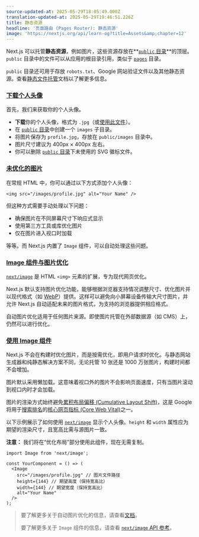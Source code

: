 ```yaml
---
source-updated-at: 2025-05-29T18:05:49.000Z
translation-updated-at: 2025-05-29T19:46:51.226Z
title: 静态资源
headline: '页面路由 (Pages Router): 静态资源'
image: 'https://nextjs.org/api/learn-og?title=Assets&amp;chapter=12'
---
```


Next.js 可以托管**静态资源**，例如图片，这些资源存放在**[`public` 目录](/docs/basic-features/static-file-serving)**的顶层。`public` 目录中的文件可以从应用的根目录引用，类似于 [`pages`](/docs/basic-features/pages) 目录。

`public` 目录还可用于存放 `robots.txt`、Google 网站验证文件以及其他静态资源。查看[静态文件托管](/docs/basic-features/static-file-serving)文档以了解更多信息。

### [下载个人头像](#download-your-profile-picture)

首先，我们来获取你的个人头像。

*   **下载**你的个人头像，格式为 `.jpg`（或[使用此文件](https://github.com/vercel/next-learn/blob/main/basics/basics-final/public/images/profile.jpg)）。
*   在 [`public` 目录](/docs/basic-features/static-file-serving)中创建一个 `images` 子目录。
*   将图片保存为 `profile.jpg`，存放在 `public/images` 目录中。
*   图片尺寸建议为 400px × 400px 左右。
*   你可以删除 [`public` 目录](/docs/basic-features/static-file-serving)下未使用的 SVG 徽标文件。

### [未优化的图片](#unoptimized-image)

在常规 HTML 中，你可以通过以下方式添加个人头像：

```
<img src="/images/profile.jpg" alt="Your Name" />
```

但这种方式需要手动处理以下问题：

*   确保图片在不同屏幕尺寸下响应式显示
*   使用第三方工具或库优化图片
*   仅在图片进入视口时加载

等等。而 Next.js 内置了 `Image` 组件，可以自动处理这些问题。

### [Image 组件与图片优化](#image-component-and-image-optimization)

[`next/image`](/docs/api-reference/next/image) 是 HTML `<img>` 元素的扩展，专为现代网页优化。

Next.js 默认支持图片优化功能，能够根据浏览器支持情况调整尺寸、优化图片并以现代格式（如 [WebP](https://developer.mozilla.org/docs/Web/Media/Formats/Image_types#webp)）提供。这样可以避免向小屏幕设备传输大尺寸图片，并允许 Next.js 自动适配未来的图片格式，为支持的浏览器提供相应格式。

自动图片优化适用于任何图片来源。即使图片托管在外部数据源（如 CMS）上，仍然可以进行优化。

### [使用 Image 组件](#using-the-image-component)

Next.js 不会在构建时优化图片，而是按需优化，即用户请求时优化。与静态网站生成器和纯静态解决方案不同，无论托管 10 张还是 1000 万张图片，构建时间都不会增加。

图片默认采用懒加载。这意味着视口外的图片不会影响页面速度，只有当图片滚动到视口内时才会加载。

图片的渲染方式始终避免[累积布局偏移 (Cumulative Layout Shift)](https://web.dev/cls/)，这是 Google 将用于[搜索排名](https://webmasters.googleblog.com/2020/05/evaluating-page-experience.html)的[核心网页指标 (Core Web Vital)](https://web.dev/vitals/#core-web-vitals)之一。

以下示例展示了如何使用 [`next/image`](/docs/api-reference/next/image) 显示个人头像。`height` 和 `width` 属性应为期望的渲染尺寸，且宽高比需与源图片一致。

**注意：** 我们将在“优化布局”部分使用此组件，现在无需复制。

```
import Image from 'next/image';
 
const YourComponent = () => (
  <Image
    src="/images/profile.jpg" // 图片文件路径
    height={144} // 期望高度（保持宽高比）
    width={144} // 期望宽度（保持宽高比）
    alt="Your Name"
  />
);
```

> 要了解更多关于自动图片优化的信息，请查看[文档](/docs/basic-features/image-optimization)。
> 
> 要了解更多关于 `Image` 组件的信息，请查看 [`next/image` API 参考](/docs/api-reference/next/image)。